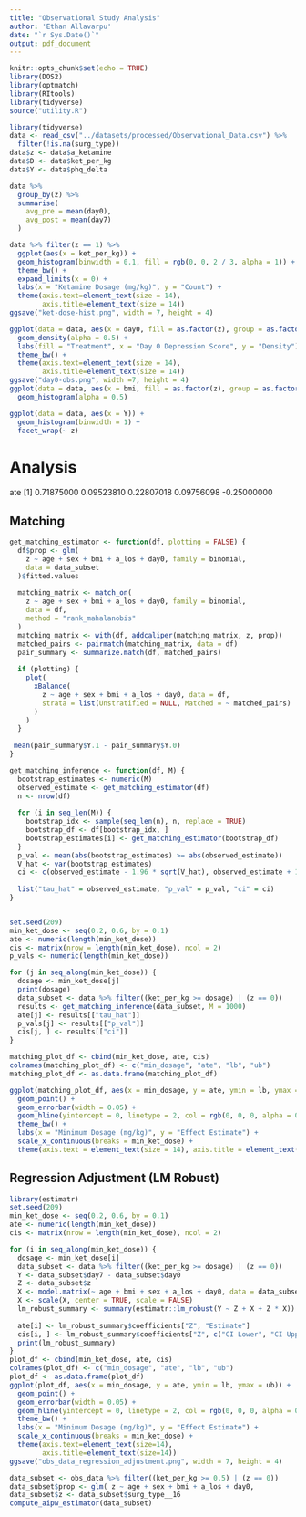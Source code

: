```yaml
---
title: "Observational Study Analysis"
author: 'Ethan Allavarpu'
date: "`r Sys.Date()`"
output: pdf_document
---
```


```r
knitr::opts_chunk$set(echo = TRUE)
library(DOS2)
library(optmatch)
library(RItools)
library(tidyverse)
source("utility.R")
```

```r
library(tidyverse)
data <- read_csv("../datasets/processed/Observational_Data.csv") %>%
  filter(!is.na(surg_type))
data$z <- data$a_ketamine
data$D <- data$ket_per_kg
data$Y <- data$phq_delta
```

```r
data %>%
  group_by(z) %>%
  summarise(
    avg_pre = mean(day0),
    avg_post = mean(day7)
  )
```



```r
data %>% filter(z == 1) %>%
  ggplot(aes(x = ket_per_kg)) +
  geom_histogram(binwidth = 0.1, fill = rgb(0, 0, 2 / 3, alpha = 1)) +
  theme_bw() +
  expand_limits(x = 0) +
  labs(x = "Ketamine Dosage (mg/kg)", y = "Count") +
  theme(axis.text=element_text(size = 14),
        axis.title=element_text(size = 14))
ggsave("ket-dose-hist.png", width = 7, height = 4)
```

```r
ggplot(data = data, aes(x = day0, fill = as.factor(z), group = as.factor(z))) +
  geom_density(alpha = 0.5) +
  labs(fill = "Treatment", x = "Day 0 Depression Score", y = "Density") +
  theme_bw() +
  theme(axis.text=element_text(size = 14),
        axis.title=element_text(size = 14))
ggsave("day0-obs.png", width =7, height = 4)
ggplot(data = data, aes(x = bmi, fill = as.factor(z), group = as.factor(z))) +
  geom_histogram(alpha = 0.5)

ggplot(data = data, aes(x = Y)) +
  geom_histogram(binwidth = 1) +
  facet_wrap(~ z)
```


\pagebreak



# Analysis

ate
[1]  0.71875000  0.09523810  0.22807018  0.09756098 -0.25000000

## Matching
```r
get_matching_estimator <- function(df, plotting = FALSE) {
  df$prop <- glm(
    z ~ age + sex + bmi + a_los + day0, family = binomial,
    data = data_subset
  )$fitted.values
  
  matching_matrix <- match_on(
    z ~ age + sex + bmi + a_los + day0, family = binomial,
    data = df,
    method = "rank_mahalanobis"
  )
  matching_matrix <- with(df, addcaliper(matching_matrix, z, prop))
  matched_pairs <- pairmatch(matching_matrix, data = df)
  pair_summary <- summarize.match(df, matched_pairs)
  
  if (plotting) {
    plot(
      xBalance(
        z ~ age + sex + bmi + a_los + day0, data = df,
        strata = list(Unstratified = NULL, Matched = ~ matched_pairs)
      )
    )
  }
  
 mean(pair_summary$Y.1 - pair_summary$Y.0)
}

get_matching_inference <- function(df, M) {
  bootstrap_estimates <- numeric(M)
  observed_estimate <- get_matching_estimator(df)
  n <- nrow(df)
  
  for (i in seq_len(M)) {
    bootstrap_idx <- sample(seq_len(n), n, replace = TRUE)
    bootstrap_df <- df[bootstrap_idx, ]
    bootstrap_estimates[i] <- get_matching_estimator(bootstrap_df)
  }
  p_val <- mean(abs(bootstrap_estimates) >= abs(observed_estimate))
  V_hat <- var(bootstrap_estimates)
  ci <- c(observed_estimate - 1.96 * sqrt(V_hat), observed_estimate + 1.96 * sqrt(V_hat))
  
  list("tau_hat" = observed_estimate, "p_val" = p_val, "ci" = ci)
}


set.seed(209)
min_ket_dose <- seq(0.2, 0.6, by = 0.1)
ate <- numeric(length(min_ket_dose))
cis <- matrix(nrow = length(min_ket_dose), ncol = 2)
p_vals <- numeric(length(min_ket_dose))

for (j in seq_along(min_ket_dose)) {
  dosage <- min_ket_dose[j]
  print(dosage)
  data_subset <- data %>% filter((ket_per_kg >= dosage) | (z == 0))
  results <- get_matching_inference(data_subset, M = 1000)
  ate[j] <- results[["tau_hat"]]
  p_vals[j] <- results[["p_val"]]
  cis[j, ] <- results[["ci"]]
}

matching_plot_df <- cbind(min_ket_dose, ate, cis)
colnames(matching_plot_df) <- c("min_dosage", "ate", "lb", "ub")
matching_plot_df <- as.data.frame(matching_plot_df)

ggplot(matching_plot_df, aes(x = min_dosage, y = ate, ymin = lb, ymax = ub)) +
  geom_point() +
  geom_errorbar(width = 0.05) +
  geom_hline(yintercept = 0, linetype = 2, col = rgb(0, 0, 0, alpha = 0.5)) +
  theme_bw() +
  labs(x = "Minimum Dosage (mg/kg)", y = "Effect Estimate") +
  scale_x_continuous(breaks = min_ket_dose) +
  theme(axis.text = element_text(size = 14), axis.title = element_text(size = 14))
```

## Regression Adjustment (LM Robust)
```r
library(estimatr)
set.seed(209)
min_ket_dose <- seq(0.2, 0.6, by = 0.1)
ate <- numeric(length(min_ket_dose))
cis <- matrix(nrow = length(min_ket_dose), ncol = 2)

for (i in seq_along(min_ket_dose)) {
  dosage <- min_ket_dose[i]
  data_subset <- data %>% filter((ket_per_kg >= dosage) | (z == 0))
  Y <- data_subset$day7 - data_subset$day0
  Z <- data_subset$z
  X <- model.matrix(~ age + bmi + sex + a_los + day0, data = data_subset)[, -1]
  X <- scale(X, center = TRUE, scale = FALSE)
  lm_robust_summary <- summary(estimatr::lm_robust(Y ~ Z + X + Z * X))
  
  ate[i] <- lm_robust_summary$coefficients["Z", "Estimate"]
  cis[i, ] <- lm_robust_summary$coefficients["Z", c("CI Lower", "CI Upper")]
  print(lm_robust_summary)
}
plot_df <- cbind(min_ket_dose, ate, cis)
colnames(plot_df) <- c("min_dosage", "ate", "lb", "ub")
plot_df <- as.data.frame(plot_df)
ggplot(plot_df, aes(x = min_dosage, y = ate, ymin = lb, ymax = ub)) +
  geom_point() +
  geom_errorbar(width = 0.05) +
  geom_hline(yintercept = 0, linetype = 2, col = rgb(0, 0, 0, alpha = 0.5)) +
  theme_bw() +
  labs(x = "Minimum Dosage (mg/kg)", y = "Effect Estimate") +
  scale_x_continuous(breaks = min_ket_dose) +
  theme(axis.text=element_text(size=14),
        axis.title=element_text(size=14))
ggsave("obs_data_regression_adjustment.png", width = 7, height = 4)
```

```r
data_subset <- obs_data %>% filter((ket_per_kg >= 0.5) | (z == 0))
data_subset$prop <- glm( z ~ age + sex + bmi + a_los + day0,                     family = binomial,                         data = data_subset)$fitted.values
data_subset$z <- data_subset$surg_type__16
compute_aipw_estimator(data_subset)
```